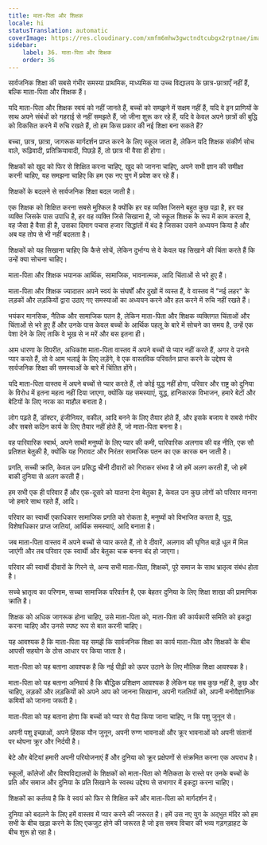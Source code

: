 ```yaml
---
title: माता-पिता और शिक्षक
locale: hi
statusTranslation: automatic
coverImage: https://res.cloudinary.com/xmfm6mhw3gwctndtcubgx2rptnae/image/upload/v1740337243/small_cover_educacion_fundamental_a051170f1c.webp
sidebar:
    label: 36. माता-पिता और शिक्षक
    order: 36
---
```

सार्वजनिक शिक्षा की सबसे गंभीर समस्या प्राथमिक, माध्यमिक या उच्च विद्यालय के छात्र-छात्राएँ नहीं हैं, बल्कि माता-पिता और शिक्षक हैं।

यदि माता-पिता और शिक्षक स्वयं को नहीं जानते हैं, बच्चों को समझने में सक्षम नहीं हैं, यदि वे इन प्राणियों के साथ अपने संबंधों को गहराई से नहीं समझते हैं, जो जीना शुरू कर रहे हैं, यदि वे केवल अपने छात्रों की बुद्धि को विकसित करने में रुचि रखते हैं, तो हम किस प्रकार की नई शिक्षा बना सकते हैं?

बच्चा, छात्र, छात्रा, जागरूक मार्गदर्शन प्राप्त करने के लिए स्कूल जाता है, लेकिन यदि शिक्षक संकीर्ण सोच वाले, रूढ़िवादी, प्रतिक्रियावादी, पिछड़े हैं, तो छात्र भी वैसा ही होगा।

शिक्षकों को खुद को फिर से शिक्षित करना चाहिए, खुद को जानना चाहिए, अपने सभी ज्ञान की समीक्षा करनी चाहिए, यह समझना चाहिए कि हम एक नए युग में प्रवेश कर रहे हैं।

शिक्षकों के बदलने से सार्वजनिक शिक्षा बदल जाती है।

एक शिक्षक को शिक्षित करना सबसे मुश्किल है क्योंकि हर वह व्यक्ति जिसने बहुत कुछ पढ़ा है, हर वह व्यक्ति जिसके पास उपाधि है, हर वह व्यक्ति जिसे सिखाना है, जो स्कूल शिक्षक के रूप में काम करता है, वह जैसा है वैसा ही है, उसका दिमाग पचास हजार सिद्धांतों में बंद है जिसका उसने अध्ययन किया है और अब वह तोप से भी नहीं बदलता है।

शिक्षकों को यह सिखाना चाहिए कि कैसे सोचें, लेकिन दुर्भाग्य से वे केवल यह सिखाने की चिंता करते हैं कि उन्हें क्या सोचना चाहिए।

माता-पिता और शिक्षक भयानक आर्थिक, सामाजिक, भावनात्मक, आदि चिंताओं से भरे हुए हैं।

माता-पिता और शिक्षक ज्यादातर अपने स्वयं के संघर्षों और दुखों में व्यस्त हैं, वे वास्तव में "नई लहर" के लड़कों और लड़कियों द्वारा उठाए गए समस्याओं का अध्ययन करने और हल करने में रुचि नहीं रखते हैं।

भयंकर मानसिक, नैतिक और सामाजिक पतन है, लेकिन माता-पिता और शिक्षक व्यक्तिगत चिंताओं और चिंताओं से भरे हुए हैं और उनके पास केवल बच्चों के आर्थिक पहलू के बारे में सोचने का समय है, उन्हें एक पेशा देने के लिए ताकि वे भूख से न मरें और बस इतना ही।

आम धारणा के विपरीत, अधिकांश माता-पिता वास्तव में अपने बच्चों से प्यार नहीं करते हैं, अगर वे उनसे प्यार करते हैं, तो वे आम भलाई के लिए लड़ेंगे, वे एक वास्तविक परिवर्तन प्राप्त करने के उद्देश्य से सार्वजनिक शिक्षा की समस्याओं के बारे में चिंतित होंगे।

यदि माता-पिता वास्तव में अपने बच्चों से प्यार करते हैं, तो कोई युद्ध नहीं होगा, परिवार और राष्ट्र को दुनिया के विरोध में इतना महत्व नहीं दिया जाएगा, क्योंकि यह समस्याएं, युद्ध, हानिकारक विभाजन, हमारे बेटों और बेटियों के लिए नरक का माहौल बनाता है।

लोग पढ़ते हैं, डॉक्टर, इंजीनियर, वकील, आदि बनने के लिए तैयार होते हैं, और इसके बजाय वे सबसे गंभीर और सबसे कठिन कार्य के लिए तैयार नहीं होते हैं, जो माता-पिता बनना है।

वह पारिवारिक स्वार्थ, अपने साथी मनुष्यों के लिए प्यार की कमी, पारिवारिक अलगाव की वह नीति, एक सौ प्रतिशत बेतुकी है, क्योंकि यह गिरावट और निरंतर सामाजिक पतन का एक कारक बन जाती है।

प्रगति, सच्ची क्रांति, केवल उन प्रसिद्ध चीनी दीवारों को गिराकर संभव है जो हमें अलग करती हैं, जो हमें बाकी दुनिया से अलग करती हैं।

हम सभी एक ही परिवार हैं और एक-दूसरे को यातना देना बेतुका है, केवल उन कुछ लोगों को परिवार मानना जो हमारे साथ रहते हैं, आदि।

परिवार का स्वार्थी एकाधिकार सामाजिक प्रगति को रोकता है, मनुष्यों को विभाजित करता है, युद्ध, विशेषाधिकार प्राप्त जातियां, आर्थिक समस्याएं, आदि बनाता है।

जब माता-पिता वास्तव में अपने बच्चों से प्यार करते हैं, तो वे दीवारें, अलगाव की घृणित बाड़ें धूल में मिल जाएंगी और तब परिवार एक स्वार्थी और बेतुका चक्र बनना बंद हो जाएगा।

परिवार की स्वार्थी दीवारों के गिरने से, अन्य सभी माता-पिता, शिक्षकों, पूरे समाज के साथ भ्रातृत्व संबंध होता है।

सच्चे भ्रातृत्व का परिणाम, सच्चा सामाजिक परिवर्तन है, एक बेहतर दुनिया के लिए शिक्षा शाखा की प्रामाणिक क्रांति है।

शिक्षक को अधिक जागरूक होना चाहिए, उसे माता-पिता को, माता-पिता की कार्यकारी समिति को इकट्ठा करना चाहिए और उनसे स्पष्ट रूप से बात करनी चाहिए।

यह आवश्यक है कि माता-पिता यह समझें कि सार्वजनिक शिक्षा का कार्य माता-पिता और शिक्षकों के बीच आपसी सहयोग के ठोस आधार पर किया जाता है।

माता-पिता को यह बताना आवश्यक है कि नई पीढ़ी को ऊपर उठाने के लिए मौलिक शिक्षा आवश्यक है।

माता-पिता को यह बताना अनिवार्य है कि बौद्धिक प्रशिक्षण आवश्यक है लेकिन यह सब कुछ नहीं है, कुछ और चाहिए, लड़कों और लड़कियों को अपने आप को जानना सिखाना, अपनी गलतियों को, अपनी मनोवैज्ञानिक कमियों को जानना जरूरी है।

माता-पिता को यह बताना होगा कि बच्चों को प्यार से पैदा किया जाना चाहिए, न कि पशु जुनून से।

अपनी पशु इच्छाओं, अपने हिंसक यौन जुनून, अपनी रुग्ण भावनाओं और क्रूर भावनाओं को अपनी संतानों पर थोपना क्रूर और निर्दयी है।

बेटे और बेटियां हमारी अपनी परियोजनाएं हैं और दुनिया को क्रूर प्रक्षेपणों से संक्रमित करना एक अपराध है।

स्कूलों, कॉलेजों और विश्वविद्यालयों के शिक्षकों को माता-पिता को नैतिकता के रास्ते पर उनके बच्चों के प्रति और समाज और दुनिया के प्रति सिखाने के स्वस्थ उद्देश्य से सभागार में इकट्ठा करना चाहिए।

शिक्षकों का कर्तव्य है कि वे स्वयं को फिर से शिक्षित करें और माता-पिता को मार्गदर्शन दें।

दुनिया को बदलने के लिए हमें वास्तव में प्यार करने की जरूरत है। हमें उस नए युग के अद्भुत मंदिर को हम सभी के बीच खड़ा करने के लिए एकजुट होने की जरूरत है जो इस समय विचार की भव्य गड़गड़ाहट के बीच शुरू हो रहा है।


